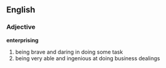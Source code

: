 ==English==

===Adjective===
'''enterprising'''

# being brave and daring in doing some task
# being very able and ingenious at doing business dealings
